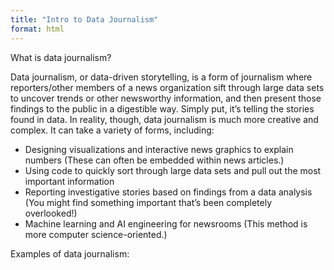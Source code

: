 ```yaml
---
title: "Intro to Data Journalism"
format: html
---
```


What is data journalism? 

Data journalism, or data-driven storytelling, is a form of journalism where reporters/other members of a news organization sift through large data sets to uncover trends or other newsworthy information, and then present those findings to the public in a digestible way. Simply put, it’s telling the stories found in data. In reality, though, data journalism is much more creative and complex. It can take a variety of forms, including: 

- Designing visualizations and interactive news graphics to explain numbers (These can often be embedded within news articles.) 
- Using code to quickly sort through large data sets and pull out the most important information
- Reporting investigative stories based on findings from a data analysis (You might find something important that’s been completely overlooked!) 
- Machine learning and AI engineering for newsrooms (This method is more computer science-oriented.) 


Examples of data journalism: 

